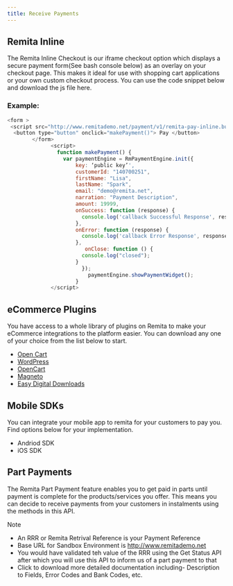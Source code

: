 ```yaml
---
title: Receive Payments
---
```


## Remita Inline

The Remita Inline Checkout is our iframe checkout option which displays a secure payment form(See bash console below) as an overlay on your checkout page. This makes it ideal for use with shopping cart applications or your own custom checkout process. You can use the code snippet below and download the js file here.



### Example:

```js lineNumbers=true
<form >
 <script src="http://www.remitademo.net/payment/v1/remita-pay-inline.bundle.js"></script>
  <button type="button" onclick="makePayment()"> Pay </button>
		</form>
			  <script>
				function makePayment() {
				  var paymentEngine = RmPaymentEngine.init({
	  		          key: ‘public key’',
  		              customerId: "140700251",
					  firstName: "Lisa",
					  lastName: "Spark",
					  email: "demo@remita.net",
					  narration: "Payment Description",
					  amount: 19999,
					  onSuccess: function (response) {
					    console.log('callback Successful Response', response);
					  },
					  onError: function (response) {
					    console.log('callback Error Response', response);
					  },
					     onClose: function () {
					    console.log("closed");
					  }
					    });
					      paymentEngine.showPaymentWidget();
					  }
			  </script>
```



## eCommerce Plugins

You have access to a whole library of plugins on Remita to make your eCommerce integrations to the platform easier. You can download any one of your choice from the list below to start.

  + [Open Cart](https://www.opencart.com/index.php?route=marketplace/extension/info&extension_id=22787)  
  + [WordPress](https://wordpress.org/plugins/remita-payment-gateway/)          
  + [OpenCart](https://www.opencart.com/index.php?route=marketplace/extension/info&extension_id=22787)
  + [Magneto](https://github.com/RemitaNet/remita-magento-2.x)
  + [Easy Digital Downloads](https://wordpress.org/plugins/remita-payment-gateway-for-easy-digital-downloads/)



## Mobile SDKs

You can integrate your mobile app to remita for your customers to pay you. Find options below for your implementation.

  + Andriod SDK
  + iOS SDK



## Part Payments

The Remita Part Payment feature enables you to get paid in parts until payment is complete for the products/services you offer. This means you can decide to receive payments from your customers in instalments using the methods in this API.

Note

  + An RRR or Remita Retrival Reference is your Payment Reference
  + Base URL for Sandbox Environment is http://www.remitademo.net
  + You would have validated teh value of the RRR using the Get Status API after which you will use this API to inform us of a part payment to that
  + Click to download more detailed documentation including- Description to Fields, Error Codes and Bank Codes, etc.


